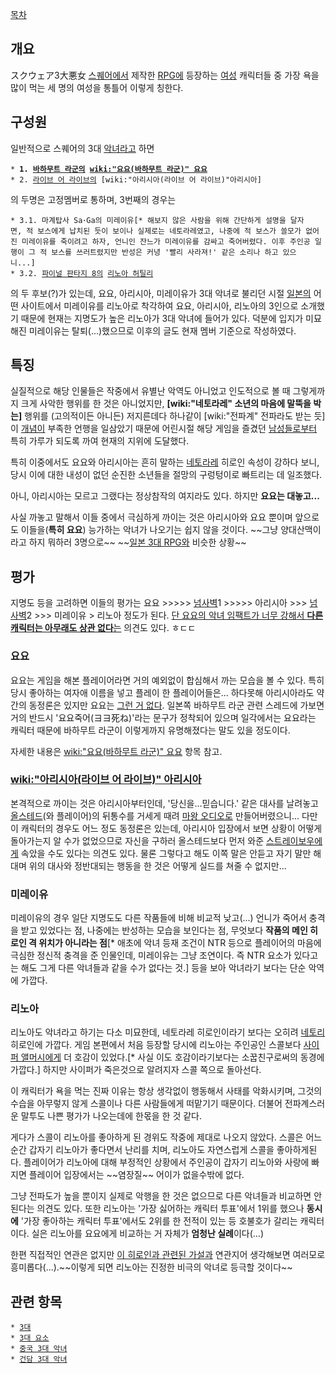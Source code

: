 [[목차]]
== 개요 ==
スクウェア3大悪女
[[스퀘어]]에서 제작한 [[RPG]]에 등장하는 [[여성]] 캐릭터들 중 가장 욕을 많이 먹는 세 명의 여성을 통틀어 이렇게 칭한다.

== 구성원 ==
일반적으로 스퀘어의 3대 [[악녀]]라고 하면

 * '''1. [[바하무트 라군]]의 [[wiki:"요요(바하무트 라군)" 요요]]'''
 * 2. [[라이브 어 라이브]]의 [wiki:"아리시아(라이브 어 라이브)"아리시아]

의 두명은 고정멤버로 통하며, 3번째의 경우는 

 * 3.1. 마계탑사 Sa･Ga의 미레이유[* 해보지 않은 사람을 위해 간단하게 설명을 달자면, 적 보스에게 납치된 듯이 보이나 실제로는 네토라레였고, 나중에 적 보스가 쓸모가 없어진 미레이유를 죽이려고 하자, 언니인 잔느가 미레이유를 감싸고 죽어버렸다. 이후 주인공 일행이 그 적 보스를 쓰러트렸지만 반성은 커녕 '빨리 사라져!' 같은 소리나 하고 있으니...] 
 * 3.2. [[파이널 판타지 8]]의 [[리노아 허틸리]]

의 두 후보(?)가 있는데, 요요, 아리시아, 미레이유가 3대 악녀로 불리던 시절 [[일본]]의 어떤 사이트에서 미레이유를 리노아로 착각하여 요요, 아리시아, 리노아의 3인으로 소개했기 때문에 현재는 지명도가 높은 리노아가 3대 악녀에 들어가 있다. 덕분에 입지가 미묘해진 미레이유는 탈퇴(...)했으므로 이후의 글도 현재 멤버 기준으로 작성하였다.

== 특징 ==
실질적으로 해당 인물들은 작중에서 유별난 악역도 아니었고 인도적으로 볼 때 그렇게까지 크게 사악한 행위를 한 것은 아니었지만, '''[wiki:"네토라레" 소년의 마음에 말뚝을 박는]''' 행위를 (고의적이든 아니든) 저지른데다 하나같이 [wiki:"전파계" 전파라도 받는 듯]이 [[개념]]이 부족한 언행을 일삼았기 때문에 어린시절 해당 게임을 즐겼던 [[남성]]들로부터 특히 가루가 되도록 까여 현재의 지위에 도달했다.

특히 이중에서도 요요와 아리시아는 흔히 말하는 [[네토라레]] 히로인 속성이 강하다 보니, 당시 이에 대한 내성이 없던 순진한 소년들을 절망의 구렁텅이로 빠트리는 데 일조했다. 

아니, 아리시아는 모르고 그랬다는 정상참작의 여지라도 있다. 하지만 '''요요는 대놓고...'''

사실 까놓고 말해서 이들 중에서 극심하게 까이는 것은 아리시아와 요요 뿐이며 앞으로도 이들을('''특히 요요''') 능가하는 악녀가 나오기는 쉽지 않을 것이다. ~~그냥 양대산맥이라고 하지 뭐하러 3명으로~~ ~~[[일본 3대 RPG]]와 비슷한 상황~~
== 평가 ==
지명도 등을 고려하면 이들의 평가는 
요요 >>>>> [[넘사벽]]1 >>>>> 아리시아 >>> [[넘사벽]]2 >>> 미레이유 > 리노아 
정도가 된다. [[카테지나 루스|단 요요의 악녀 임팩트가 너무 강해서 '''다른 캐릭터는 아무래도 상관 없다''']]는 의견도 있다. ㅎㄷㄷ

=== '''요요'''  ===
요요는 게임을 해본 플레이어라면 거의 예외없이 합심해서 까는 모습을 볼 수 있다. 특히 당시 좋아하는 여자애 이름을 넣고 플레이 한 플레이어들은... 하다못해 아리시아라도 약간의 동정론은 있지만 요요는 [[그런 거 없다]]. 일본쪽 바하무트 라군 관련 스레드에 가보면 거의 반드시 '요요죽어(ヨヨ死ね)'라는 문구가 정착되어 있으며 일각에서는 요요라는 캐릭터 때문에 바하무트 라군이 이렇게까지 유명해졌다는 말도 있을 정도이다. 

자세한 내용은 [[wiki:"요요(바하무트 라군)" 요요]] 항목 참고.

=== [[wiki:"아리시아(라이브 어 라이브)" 아리시아]] ===
본격적으로 까이는 것은 아리시아부터인데, '당신을…믿습니다.' 같은 대사를 날려놓고 [[올스테드]](와 플레이어)의 뒤통수를 거세게 때려 [[마왕 오디오]]로 만들어버렸으니... 다만 이 캐릭터의 경우도 어느 정도 동정론은 있는데, 아리시아 입장에서 보면 상황이 어떻게 돌아가는지 알 수가 없었으므로 자신을 구하러 올스테드보다 먼저 와준 [[스트레이보우]]에게 속았을 수도 있다는 의견도 있다. 물론 그렇다고 해도 이쪽 말은 안듣고 자기 말만 해대며 위의 대사와 정반대되는 행동을 한 것은 어떻게 실드를 쳐줄 수 없지만...

=== 미레이유 ===
미레이유의 경우 일단 지명도도 다른 작품들에 비해 비교적 낮고(...) 언니가 죽어서 충격을 받고 있었다는 점, 나중에는 반성하는 모습을 보인다는 점, 무엇보다 '''작품의 메인 히로인 격 위치가 아니라는 점'''[* 애초에 악녀 등재 조건이 NTR 등으로 플레이어의 마음에 극심한 정신적 충격을 준 인물인데, 미레이유는 그냥 조연이다. 즉 NTR 요소가 있다고는 해도 그게 다른 악녀들과 같을 수가 없다는 것.] 등을 보아 악녀라기 보다는 단순 악역에 가깝다.

=== 리노아 ===
리노아도 악녀라고 하기는 다소 미묘한데, 네토라레 히로인이라기 보다는 오히려 [[네토리]] 히로인에 가깝다. 게임 본편에서 처음 등장할 당시에 리노아는 주인공인 스콜보다 [[사이퍼 앨머시]]에게 더 호감이 있었다.[* 사실 이도 호감이라기보다는 소꿉친구로써의 동경에 가깝다.] 하지만 사이퍼가 죽은것으로 알려지자 스콜 쪽으로 돌아선다.

이 캐릭터가 욕을 먹는 진짜 이유는 항상 생각없이 행동해서 사태를 악화시키며, 그것의 수습을 아무렇지 않게 스콜이나 다른 사람들에게 떠맡기기 때문이다. 더불어 전파계스러운 말투도 나쁜 평가가 나오는데에 한몫을 한 것 같다.

게다가 스콜이 리노아를 좋아하게 된 경위도 작중에 제대로 나오지 않았다. 스콜은 어느순간 갑자기 리노아가 좋다면서 난리를 치며, 리노아도 자연스럽게 스콜을 좋아하게된다. 플레이어가 리노아에 대해 부정적인 상황에서 주인공이 갑자기 리노아와 사랑에 빠지면 플레이어 입장에서는 ~~염장질~~ 어이가 없을수밖에 없다.

그냥 전파도가 높을 뿐이지 실제로 악행을 한 것은 없으므로 다른 악녀들과 비교하면 안된다는 의견도 있다. 또한 리노아는 '가장 싫어하는 캐릭터 투표'에서 1위를 했으나 '''동시에''' '가장 좋아하는 캐릭터 투표'에서도 2위를 한 전적이 있는 등 호불호가 갈리는 캐릭터이다. 실은 리노아를 요요에게 비교하는 거 자체가 '''엄청난 실례'''이다(...)

한편 직접적인 연관은 없지만 [[리노아 알테미시아 설|이 히로인과 관련된 가설]]과 연관지어 생각해보면 여러모로 흥미롭다(...).~~이렇게 되면 리노아는 진정한 비극의 악녀로 등극할 것이다~~
== 관련 항목 ==
 * [[3대]]
 * [[3대 요소]]
 * [[중국 3대 악녀]]
 * [[건담 3대 악녀]]

